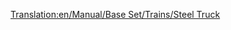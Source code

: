 [[Translation:en/Manual/Base Set/Trains/Steel Truck]]
{{es/Manual/Base Set/Trains/Vagones|Imagen=[[File:en/Manual/Base Set/Trains/Steeltruck.png]]
|Nombre=Vagón de Acero
|PrecioNormal=2.296 € (1.148 £)
|PesoNormal=18 / 38 t
|CapacidadNormal=20 t de acero
|PrecioMono="
|PesoMono=18 / 43 t
|CapacidadMono=25 t de acero
|PrecioMag="
|PesoMag=18 / 45 t
|CapacidadMag=27 t de acero
|Descripción=el '''vagón de acero''' es el más adecuado para transportar el [[es/Manual/Base Set/Cargos/Acero|acero]] que se fabrica en la [[es/Manual/Base Set/Industries/Acería|acería]] hasta la [[es/Manual/Base Set/Industries/Fábrica|fábrica]]. Sólo está disponible en el clima [[es/Manual/Clima#templado|templado]].
}}